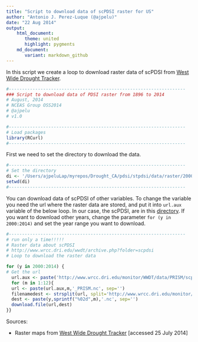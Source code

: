 ```yaml
---
title: "Script to download data of scPDSI raster for US"
author: "Antonio J. Perez-Luque (@ajpelu)"
date: "22 Aug 2014"
output: 
    html_document:
       theme: united
       highlight: pygments
    md_document:
       variant: markdown_github
---
```

In this script we create a loop to download raster data of scPDSI from [West Wide Drought Tracker](http://www.wrcc.dri.edu/wwdt/). 

```r
#-------------------------------------------------------------------
### Script to download data of PDSI raster from 1896 to 2014 
# August, 2014
# NCEAS Group OSS2014 
# @ajpelu 
# v1.0 
```

```r
#-------------------------------------------------------------------
# Load packages 
library(RCurl)
#-------------------------------------------------------------------
```

First we need to set the directory to download the data. 
```r
#-------------------------------------------------------------------
# Set the directory 
di <- '/Users/ajpeluLap/myrepos/Drought_CA/pdsi/stpdsi/data/raster/2000'
setwd(di)
#-------------------------------------------------------------------
```

You can download data of scPDSI of other variables. To change the variable you need the url where the raster data are stored, and put it into `url.aux` variable of the below loop. In our case, the scPDSI, are in this [directory](http://www.wrcc.dri.edu/monitor/WWDT/data/PRISM/scpdsi). If you want to download other years, change the parameter `for (y in 2000:2014)` and set the year range you want to download. 


```r
#-------------------------------------------------------------------
# run only a time!!!!! 
# Raster data about scPDSI 
# http://www.wrcc.dri.edu/wwdt/archive.php?folder=scpdsi
# Loop to download the raster data 

for (y in 2000:2014) { 
# Get the url
  url.aux <- paste('http://www.wrcc.dri.edu/monitor/WWDT/data/PRISM/scpdsi/scpdsi_',y,'_', sep='')
  for (m in 1:12){
  url <- paste(url.aux,m,'_PRISM.nc', sep='') 
  filenamedest <- strsplit(url, split='http://www.wrcc.dri.edu/monitor/WWDT/data/PRISM/scpdsi/')[[1]][2]
  dest <- paste(y,sprintf("%02d",m),'.nc', sep='')
  download.file(url,dest)
}}

```


Sources: 

- Raster maps from [West Wide Drought Tracker](http://www.wrcc.dri.edu/wwdt/) [accessed 25 July 2014]

